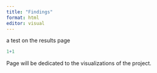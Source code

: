 ```yaml
---
title: "Findings"
format: html
editor: visual
---
```


a test on the results page

```r
1+1
```

Page will be dedicated to the visualizations of the project.
